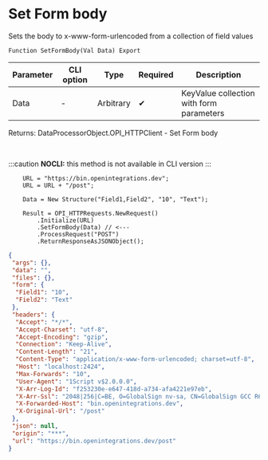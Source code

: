 ﻿---
sidebar_position: 4
description: Set Form body  and other functions to work with HTTP-client in the Open Integration Package, a free open-source integration library for 1C:Enterprise 8, OneScript and CLI
keywords: [1C, 1С, 1С:Enterprise, 1С:Enterprise 8.3, API, Integration, Services, Exchange, OneScript, CLI, HTTP-client]
---


# Set Form body 
 Sets the body to x-www-form-urlencoded from a collection of field values



`Function SetFormBody(Val Data) Export`

  | Parameter | CLI option | Type | Required | Description |
  |-|-|-|-|-|
  | Data | - | Arbitrary | &#x2714; | KeyValue collection with form parameters |

  
  Returns:  DataProcessorObject.OPI_HTTPClient - Set Form body

<br/>


:::caution
**NOCLI:** this method is not available in CLI version
:::
<br/>


```bsl title="1C:Enterprise/OneScript code example"
    URL = "https://bin.openintegrations.dev";
    URL = URL + "/post";

    Data = New Structure("Field1,Field2", "10", "Text");

    Result = OPI_HTTPRequests.NewRequest()
        .Initialize(URL)
        .SetFormBody(Data) // <---
        .ProcessRequest("POST")
        .ReturnResponseAsJSONObject();
```
 



```json title="Result"
{
 "args": {},
 "data": "",
 "files": {},
 "form": {
  "Field1": "10",
  "Field2": "Text"
 },
 "headers": {
  "Accept": "*/*",
  "Accept-Charset": "utf-8",
  "Accept-Encoding": "gzip",
  "Connection": "Keep-Alive",
  "Content-Length": "21",
  "Content-Type": "application/x-www-form-urlencoded; charset=utf-8",
  "Host": "localhost:2424",
  "Max-Forwards": "10",
  "User-Agent": "1Script v$2.0.0.0",
  "X-Arr-Log-Id": "f253230e-e647-418d-a734-afa4221e97eb",
  "X-Arr-Ssl": "2048|256|C=BE, O=GlobalSign nv-sa, CN=GlobalSign GCC R6 AlphaSSL CA 2025|CN=*.openintegrations.dev",
  "X-Forwarded-Host": "bin.openintegrations.dev",
  "X-Original-Url": "/post"
 },
 "json": null,
 "origin": "***",
 "url": "https://bin.openintegrations.dev/post"
}
```
